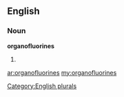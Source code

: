 ==English==

===Noun===
'''organofluorines'''

# {{plural of|[[organofluorine]]}}

[[Category:English plurals]]

[[ar:organofluorines]]
[[my:organofluorines]]